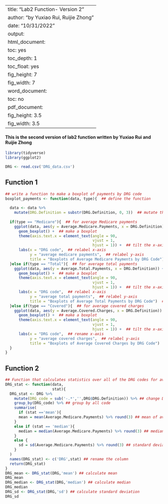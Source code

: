 
---
title: "Lab2 Function- Version 2"
author: "by Yuxiao Rui, Ruijie Zhong"
date: "10/31/2022"
output:
  html_document:
    toc: yes
    toc_depth: 1
    toc_float: yes
    fig_height: 7
    fig_width: 7
  word_document:
    toc: no
  pdf_document:
    fig_height: 3.5
    fig_width: 3.5
---

#### This is the second version of lab2 function written by Yuxiao Rui and Ruijie Zhong

```r
library(tidyverse)
library(ggplot2)
```

```r
DRG <- read.csv('DRG_data.csv')
```

## Function 1
```r
## write a function to make a boxplot of payments by DRG code
boxplot_payments <- function(data, type){  ## define the function
  
  data <- data %>%
    mutate(DRG.Definition = substr(DRG.Definition, 0, 3))  ## mutate the DRG definition to first 3 numbers
  
  if(type == "Medicare"){  ## for average Medicare payments
    ggplot(data, aes(y = Average.Medicare.Payments, x = DRG.Definition)) +  
      geom_boxplot() +  ## make a boxplot
      theme(axis.text.x = element_text(angle = 90, 
                                       vjust = 1, 
                                       hjust = 1)) +  ## tilt the x-axis
      labs(x = "DRG code",  ## relabel x-axis
           y = "average medicare payments",  ## relabel y-axis
           title = "Boxplots of Average Medicare Payments by DRG Code")  ## rename the title
  }else if(type == "Total"){  ## for average total payments
    ggplot(data, aes(y = Average.Total.Payments, x = DRG.Definition)) +  
      geom_boxplot() +  ## make a boxplot
      theme(axis.text.x = element_text(angle = 90, 
                                       vjust = 1, 
                                       hjust = 1)) +  ## tilt the x-axis
      labs(x = "DRG code",  ## relabel x-axis
           y = "average total payments",  ## relabel y-axis
           title = "Boxplots of Average Total Payments by DRG Code")  ## rename the title
  }else if(type == "Covered"){  ## for average covered charges
    ggplot(data, aes(y = Average.Covered.Charges, x = DRG.Definition)) +  
      geom_boxplot() +  ## make a boxplot
      theme(axis.text.x = element_text(angle = 90, 
                                       vjust = 1, 
                                       hjust = 1)) +  ## tilt the x-axis
      labs(x = "DRG code",  ## rename x-axis
           y = "average covered charges",  ## relabel y-axis
           title = "Boxplots of Average Covered Charges by DRG Code")  ## rename the title
  }
}
```

## Function 2
```r
## Function that calculates statistics over all of the DRG codes for average Medicare payments
DRG_stat <- function(data, 
                     stat){
  DRG_stat <- DRG %>%
    mutate(DRG_code = sub('-.*','',DRG$DRG.Definition)) %>% ## change DRG to 3-digit code
    group_by(DRG_code) %>% ## group by all code
    summarise(
      if (stat =='mean'){
      mean = mean(Average.Medicare.Payments) %>% round(3) ## mean of average Medicare payments
    }
    else if (stat == 'median'){
      median = median(Average.Medicare.Payments) %>% round(3) ## median of average Medicare payments
    }
    else {
      sd = sd(Average.Medicare.Payments) %>% round(3) ## standard deviation of average Medicare payments
    }
  ) 
  names(DRG_stat) <- c('DRG',stat) ## rename the column
  return(DRG_stat)
}
DRG_mean <- DRG_stat(DRG,'mean') ## calculate mean
DRG_mean
DRG_median <- DRG_stat(DRG,'median') ## calculate median
DRG_median
DRG_sd <- DRG_stat(DRG,'sd') ## calculate standard deviation
DRG_sd
```
